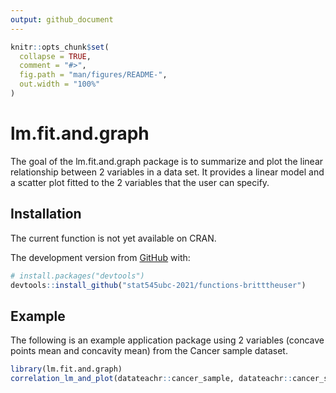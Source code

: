 ```yaml
---
output: github_document
---
```


<!-- README.md is generated from README.Rmd. Please edit that file -->

```r
knitr::opts_chunk$set(
  collapse = TRUE,
  comment = "#>",
  fig.path = "man/figures/README-",
  out.width = "100%"
)
```

# lm.fit.and.graph

<!-- badges: start -->
<!-- badges: end -->

The goal of the lm.fit.and.graph package is to summarize and plot the linear relationship between 2 variables in a data set. It provides a linear model and a scatter plot fitted to the 2 variables that the user can specify. 

## Installation

The current function is not yet available on CRAN. 

The development version from [GitHub](https://github.com/) with:

``` r
# install.packages("devtools")
devtools::install_github("stat545ubc-2021/functions-britttheuser")
```
## Example

The following is an example application package using 2 variables (concave points mean and concavity mean) from the Cancer sample dataset. 

```r
library(lm.fit.and.graph)
correlation_lm_and_plot(datateachr::cancer_sample, datateachr::cancer_sample$concave_points_mean, datateachr::cancer_sample$concavity_mean)
```

